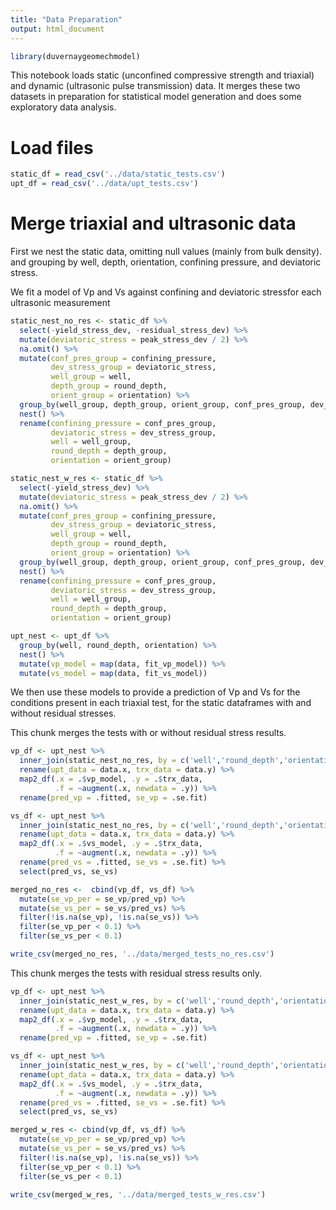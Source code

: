 ```yaml
---
title: "Data Preparation"
output: html_document
---
```


```r
library(duvernaygeomechmodel)
```

This notebook loads static (unconfined compressive strength and triaxial) and 
dynamic (ultrasonic pulse transmission) data. It merges these two datasets
in preparation for statistical model generation and does some exploratory data
analysis.

# Load files

```r
static_df = read_csv('../data/static_tests.csv')
upt_df = read_csv('../data/upt_tests.csv')
```

# Merge triaxial and ultrasonic data

First we nest the static data, omitting null values (mainly from bulk density).
and grouping by well, depth, orientation, confining pressure, and deviatoric 
stress.

We fit a model of Vp and Vs against confining and deviatoric stressfor each 
ultrasonic measurement 
```r
static_nest_no_res <- static_df %>% 
  select(-yield_stress_dev, -residual_stress_dev) %>%
  mutate(deviatoric_stress = peak_stress_dev / 2) %>%
  na.omit() %>%
  mutate(conf_pres_group = confining_pressure, 
         dev_stress_group = deviatoric_stress,
         well_group = well,
         depth_group = round_depth,
         orient_group = orientation) %>%
  group_by(well_group, depth_group, orient_group, conf_pres_group, dev_stress_group) %>%
  nest() %>%
  rename(confining_pressure = conf_pres_group, 
         deviatoric_stress = dev_stress_group,
         well = well_group,
         round_depth = depth_group,
         orientation = orient_group)

static_nest_w_res <- static_df %>% 
  select(-yield_stress_dev) %>%
  mutate(deviatoric_stress = peak_stress_dev / 2) %>%
  na.omit() %>%
  mutate(conf_pres_group = confining_pressure, 
         dev_stress_group = deviatoric_stress,
         well_group = well,
         depth_group = round_depth,
         orient_group = orientation) %>%
  group_by(well_group, depth_group, orient_group, conf_pres_group, dev_stress_group) %>%
  nest() %>%
  rename(confining_pressure = conf_pres_group, 
         deviatoric_stress = dev_stress_group,
         well = well_group,
         round_depth = depth_group,
         orientation = orient_group)

upt_nest <- upt_df %>%
  group_by(well, round_depth, orientation) %>%
  nest() %>%
  mutate(vp_model = map(data, fit_vp_model)) %>%
  mutate(vs_model = map(data, fit_vs_model))
```

We then use these models to provide a prediction of Vp and Vs for the conditions
present in each triaxial test, for the static dataframes with and without residual
stresses.

This chunk merges the tests with or without residual stress results.

```r
vp_df <- upt_nest %>%
  inner_join(static_nest_no_res, by = c('well','round_depth','orientation')) %>%
  rename(upt_data = data.x, trx_data = data.y) %>%
  map2_df(.x = .$vp_model, .y = .$trx_data, 
          .f = ~augment(.x, newdata = .y)) %>%
  rename(pred_vp = .fitted, se_vp = .se.fit)

vs_df <- upt_nest %>%
  inner_join(static_nest_no_res, by = c('well','round_depth','orientation')) %>%
  rename(upt_data = data.x, trx_data = data.y) %>%
  map2_df(.x = .$vs_model, .y = .$trx_data, 
          .f = ~augment(.x, newdata = .y)) %>%
  rename(pred_vs = .fitted, se_vs = .se.fit) %>%
  select(pred_vs, se_vs)

merged_no_res <-  cbind(vp_df, vs_df) %>%
  mutate(se_vp_per = se_vp/pred_vp) %>%
  mutate(se_vs_per = se_vs/pred_vs) %>%
  filter(!is.na(se_vp), !is.na(se_vs)) %>%
  filter(se_vp_per < 0.1) %>%
  filter(se_vs_per < 0.1)

write_csv(merged_no_res, '../data/merged_tests_no_res.csv')
```

This chunk merges the tests with residual stress results only.

```r
vp_df <- upt_nest %>%
  inner_join(static_nest_w_res, by = c('well','round_depth','orientation')) %>%
  rename(upt_data = data.x, trx_data = data.y) %>%
  map2_df(.x = .$vp_model, .y = .$trx_data, 
          .f = ~augment(.x, newdata = .y)) %>%
  rename(pred_vp = .fitted, se_vp = .se.fit)

vs_df <- upt_nest %>%
  inner_join(static_nest_w_res, by = c('well','round_depth','orientation')) %>%
  rename(upt_data = data.x, trx_data = data.y) %>%
  map2_df(.x = .$vs_model, .y = .$trx_data, 
          .f = ~augment(.x, newdata = .y)) %>%
  rename(pred_vs = .fitted, se_vs = .se.fit) %>%
  select(pred_vs, se_vs)

merged_w_res <- cbind(vp_df, vs_df) %>%
  mutate(se_vp_per = se_vp/pred_vp) %>%
  mutate(se_vs_per = se_vs/pred_vs) %>%
  filter(!is.na(se_vp), !is.na(se_vs)) %>%
  filter(se_vp_per < 0.1) %>%
  filter(se_vs_per < 0.1)

write_csv(merged_w_res, '../data/merged_tests_w_res.csv')
```
